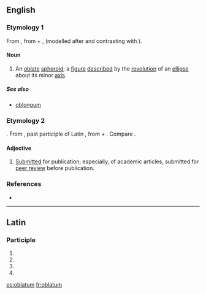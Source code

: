 ==English==

===Etymology 1===
From {{etyl|LL.|en}} {{term|oblatus|oblātus|lang=la|tr=oblatus}}, from {{etyl|la|en}} {{term|ob||lang=la|in front of, before}} + {{term|latus|lātus|lang=la|broad, wide}}, (modelled after and contrasting with {{term|prolatus||lang=la|extended, lengthened}}).

====Noun====
{{en-noun|oblat|a}}

# {{context|geometry|lang=en}} An [[oblate]] [[spheroid]]; a [[figure]] [[described]] by the [[revolution]] of an [[ellipse]] about its minor [[axis]].

=====See also=====
* [[oblongum]]

===Etymology 2===
{{etyl|NL.|en}}. From {{etyl|la|en}} {{term|oblātum||tr=oblatum|lang=la}}, past participle of Latin {{term|offerre||lang=la|bring to, [[offer]]}}, from {{term|ob||lang=la|in front of}} + {{term|fero||lang=la|bring}}. Compare {{term|oblate}}.

====Adjective====
{{en-adj|-}}

# [[submitted|Submitted]] for publication; especially, of academic articles, submitted for [[peer review]] before publication.

===References===
* {{R:Webster 1913}}

----

==Latin==

===Participle===
{{la-part-form|oblātum}}

# {{inflection of|oblatus|oblātus|nom|n|s|lang=la}}
# {{inflection of|oblatus|oblātus|acc|m|s|lang=la}}
# {{inflection of|oblatus|oblātus|acc|n|s|lang=la}}
# {{inflection of|oblatus|oblātus|voc|n|s|lang=la}}

[[es:oblatum]]
[[fr:oblatum]]